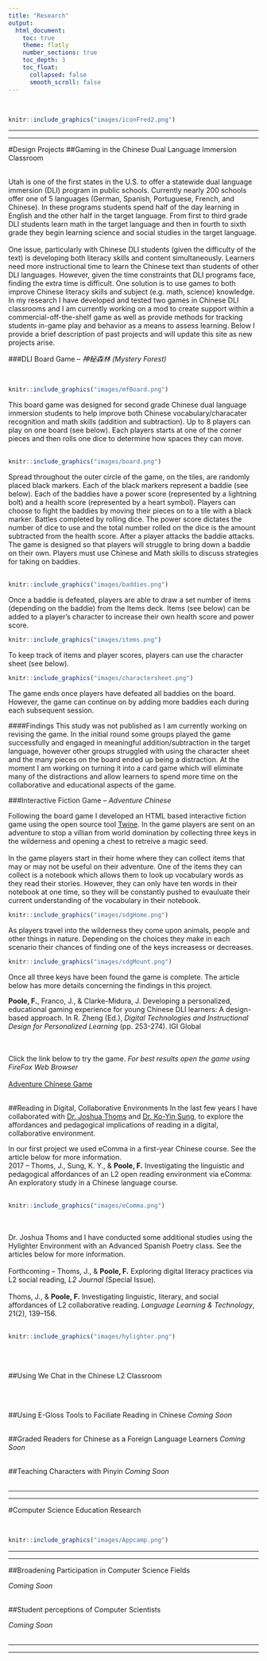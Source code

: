 ```yaml
---
title: "Research"
output:
  html_document:
    toc: true
    theme: flatly
    number_sections: true
    toc_depth: 3
    toc_float:
      collapsed: false
      smooth_scroll: false
---
```

<!-- Global site tag (gtag.js) - Google Analytics -->
<script async src="https://www.googletagmanager.com/gtag/js?id=UA-116712862-1"></script>
<script>
  window.dataLayer = window.dataLayer || [];
  function gtag(){dataLayer.push(arguments);}
  gtag('js', new Date());

  gtag('config', 'UA-116712862-1');
</script>



</br>
```r
knitr::include_graphics("images/iconFred2.png")
```

<hr>
<hr>
#Design Projects
##Gaming in the Chinese Dual Language Immersion Classroom

</br>
Utah is one of the first states in the U.S. to offer a statewide dual language immersion (DLI) program in public schools. Currently nearly 200 schools offer one of 5 languages (German, Spanish, Portuguese, French, and Chinese). In these programs students spend half of the day learning in English and the other half in the target language. From first to third grade DLI students learn math in the target language and then in fourth to sixth grade they begin learning science and social studies in the target language. 
</br></br>
One issue, particularly with Chinese DLI students (given the difficulty of the text) is developing both literacy skills and content simultaneously. Learners need more instructional time to learn the Chinese text than students of other DLI languages. However, given the time constraints that DLI programs face, finding the extra time is difficult. One solution is to use games to both improve Chinese literacy skills and subject (e.g. math, science) knowledge. In my research I have developed and tested two games in Chinese DLI classrooms and I am currently working on a mod to create support within a commercial-off-the-shelf game as well as provide methods for tracking students in-game play and behavior as a means to assess learning. Below I provide a brief description of past projects and will update this site as new projects arise. 

###DLI Board Game -- *神秘森林 (Mystery Forest)*

</br>
```r
knitr::include_graphics("images/mfBoard.png")
```
This board game was designed for second grade Chinese dual language immersion students to help improve both Chinese vocabulary/characater recognition and math skills (addition and subtraction). Up to 8 players can play on one board  (see below). Each players starts at one of the corner pieces and then rolls one dice to determine how spaces they can move. 
</br></br>
```r
knitr::include_graphics("images/board.png")
```
Spread throughout the outer circle of the game, on the tiles, are randomly placed black markers. Each of the black markers represent a baddie (see below). Each of the baddies have a power score (represented by a lightning bolt) and a health score (represented by a heart symbol). Players can choose to fight the baddies by moving their pieces on to a tile with a black marker. Battles completed by rolling dice. The power score dictates the number of dice to use and the total number rolled on the dice is the amount subtracted from the health score. After a player attacks the baddie attacks. The game is designed so that players will struggle to bring down a baddie on their own. Players must use Chinese and Math skills to discuss strategies for taking on baddies. 
</br></br>
```r
knitr::include_graphics("images/baddies.png")
```
Once a baddie is defeated, players are able to draw a set number of items (depending on the baddie) from the Items deck. Items (see below) can be added to a player's character to increase their own health score and power score.
```r
knitr::include_graphics("images/items.png")
```
To keep track of items and player scores, players can use the character sheet (see below).
```r
knitr::include_graphics("images/charactersheet.png")
```
The game ends once players have defeated all baddies on the board. However, the game can continue on by adding more baddies each during each subsequent session. 

####Findings 
This study was not published as I am currently working on revising the game. In the initial round some groups played the game successfully and engaged in meaningful addition/subtraction in the target language, however other groups struggled with using the character sheet and the many pieces on the board ended up being a distraction. At the moment I am working on turning it into a card game which will eliminate many of the distractions and allow learners to spend more time on the collaborative and educational aspects of the game. 

###Interactive Fiction Game -- *Adventure Chinese*

Following the board game I developed an HTML based interactive fiction game using the open source tool <a href="twinery.org">Twine</a>. In the game players are sent on an adventure to stop a villian from world domination by collecting three keys in the wilderness and opening a chest to retreive a magic seed.
</br></br>
In the game players start in their home where they can collect items that may or may not be useful on their adventure. One of the items they can collect is a notebook which allows them to look up vocabulary words as they read their stories. However, they can only have ten words in their notebook at one time, so they will be constantly pushed to evauluate their current understanding of the vocabulary in their notebook.
```r
knitr::include_graphics("images/sdgHome.png")
```
As players travel into the wilderness they come upon animals, people and other things in nature. Depending on the choices they make in each scenario their chances of finding one of the keys increasess or decreases.
```r
knitr::include_graphics("images/sdgMount.png")
```
Once all three keys have been found the game is complete. The article below has more details concerning the findings in this project. 

**Poole, F.**, Franco, J., & Clarke-Midura, J. Developing a personalized, educational gaming experience for young Chinese DLI learners: A design-based approach. In R. Zheng (Ed.), *Digital Technologies and Instructional Design for Personalized Learning* (pp. 253-274). IGI Global

</br>
</br>
Click the link below to try the game. *For best results open the game using FireFox Web Browser*
</br>
</br>
<a href="http://itlstest.usu.edu/">Adventure Chinese Game</a>
</br>
</br>

##Reading in Digital, Collaborative Environments
In the last few years I have collaborated with <a href="https://lpcs.usu.edu/directory/faculty/thoms-joshua">Dr. Joshua Thoms</a> and <a href="https://lpcs.usu.edu/directory/faculty/sung-ko-yin">Dr. Ko-Yin Sung</a>, to explore the affordances and pedagogical implications of reading in a digital, collaborative environment. 

In our first project we used eComma in a first-year Chinese course. See the article below for more information. 
</br>
2017 --	Thoms, J., Sung, K. Y., & **Poole, F.** Investigating the linguistic and pedagogical affordances of an L2 open reading environment via eComma: An exploratory study in a Chinese language course.
</br>
</br>
```r
knitr::include_graphics("images/eComma.png")
```
</br>
</br>
Dr. Joshua Thoms and I have conducted some additional studies using the Hylighter Environment with an Advanced Spanish Poetry class. See the articles below for more information. 
</br>
</br>
Forthcoming -- Thoms, J., & **Poole, F.** Exploring digital literacy practices via L2 social reading, *L2 Journal* (Special Issue).
</br>
</br>
Thoms, J., & **Poole, F.** Investigating linguistic, literary, and social affordances of L2 collaborative reading. *Language Learning & Technology*, 21(2), 139–156.
</br>
</br>
```r
knitr::include_graphics("images/hylighter.png")
```

</br>
</br>

##Using We Chat in the Chinese L2 Classroom


</br>
</br>

##Using E-Gloss Tools to Faciliate Reading in Chinese
*Coming Soon*
</br>
</br>

##Graded Readers for Chinese as a Foreign Language Learners
*Coming Soon*
</br>
</br>

##Teaching Characters with Pinyin
*Coming Soon*
</br>
</br>

<hr>
<hr>

#Computer Science Education Research

</br>
```r
knitr::include_graphics("images/Appcamp.png")
```

<hr>
<hr>

##Broadening Participation in Computer Science Fields

*Coming Soon*
</br>
</br>

##Student perceptions of Computer Scientists

*Coming Soon*
</br>
</br>
<hr>
<hr>